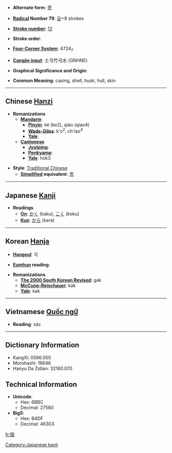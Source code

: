 * '''Alternate form''': [[壳]]

* '''[[Wiktionary:Chinese radical index| Radical]] Number 79''': [[Wiktionary:Chinese radical index 殳|殳]]+8 strokes

* '''[[Wiktionary:Chinese total strokes index|Stroke number]]''': [[Wiktionary:Chinese total strokes index 12|12]]

* '''Stroke order''': 

* '''[[Wiktionary:Chinese four corner index|Four-Corner System]]''': 4724<sub>7</sub>

* '''[[Wiktionary:Chinese Cangjie index|Cangjie input]]''': 土弓竹弓水 (GNHNE)

* '''Graphical Significance and Origin''': 

* '''Common Meaning''': casing, shell, husk, hull, skin

----

== Chinese [[Hanzi]] ==

* '''Romanizations'''
** '''[[Mandarin]]'''
*** '''[[Pinyin]]''': ké (ke2), qiào (qiao4)
*** '''[[Wade-Giles]]''': k'o<sup>2</sup>, ch'iao<sup>4</sup>
*** '''[[Yale]]''': 
** '''[[Cantonese]]'''
*** '''[[Jyutping]]''':
*** '''[[Penkyamp]]''': 
*** '''[[Yale]]''': hok3

* '''Style''': [[Traditional Chinese]] 
** '''[[Simplified Chinese|Simplified]] equivalent''': [[壳]]


----

== Japanese [[Kanji]] ==

* '''Readings'''
** '''[[On]]''': [[かく]] (kaku), [[こく]] (koku)
** '''[[Kun]]''': [[から]] (kara)


----

== Korean [[Hanja]] ==

* '''[[Hangeul]]''': 각

* '''[[Eumhun]] reading''': 

* '''Romanizations'''
** '''[[The 2000 South Korean Revised Romanization|The 2000 South Korean Revised]]''': gak
** '''[[McCune-Reischauer]]''': kak
** '''[[Yale]]''': kak


----

== Vietnamese [[Quốc ngữ]] ==

* '''Reading''': xác

----

== Dictionary Information ==

* KangXi: 0586.050
* Morohashi: 16646
* Hanyu Da Zidian: 32160.070

== Technical Information ==

* '''Unicode''':
** Hex: 6BBC
** Decimal: 27580
* '''Big5''':
** Hex: B4DF
** Decimal: 46303

[[Category:Japanese kanji]]

[[fr:殼]]